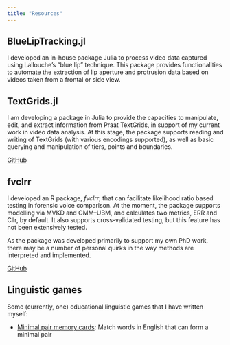 ```yaml
---
title: "Resources"
---
```


## BlueLipTracking.jl

I developed an in-house package Julia to process video data captured using Lallouche's "blue lip" technique. This package provides functionalities to automate the extraction of lip aperture and protrusion data based on videos taken from a frontal or side view.

## TextGrids.jl

I am developing a package in Julia to provide the capacities to manipulate, edit, and extract information from Praat TextGrids, in support of my current work in video data analysis. At this stage, the package supports reading and writing of TextGrids (with various encodings supported), as well as basic querying and manipulation of tiers, points and boundaries.

[GitHub](https://github.com/justinjhlo/TextGrids.jl){.btn .btn-outline-secondary}

## fvclrr

I developed an R package, *fvclrr*, that can facilitate likelihood ratio based testing in forensic voice comparison. At the moment, the package supports modelling via MVKD and GMM–UBM, and calculates two metrics, ERR and Cllr, by default. It also supports cross-validated testing, but this feature has not been extensively tested.

As the package was developed primarily to support my own PhD work, there may be a number of personal quirks in the way methods are interpreted and implemented.

[GitHub](https://github.com/justinjhlo/fvclrr){.btn .btn-outline-secondary}

## Linguistic games

Some (currently, one) educational linguistic games that I have written myself:

- [Minimal pair memory cards](http://justinjhlo.shinyapps.io/minimal-pairs/): Match words in English that can form a minimal pair